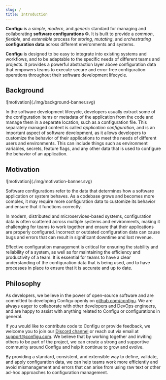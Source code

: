 ```yaml
---
slug: /
title: Introduction
---
```


**Configu** is a _simple_, _modern_, and _generic_ standard for managing and collaborating **software configurations ⚙️**. It is built to provide a _common_, _flexible_, and _extensible_ process for _storing_, _mutating_, and _orchestrating_ **configuration data** across different environments and systems.

**Configu** is designed to be easy to integrate into existing systems and workflows, and to be adaptable to the specific needs of different teams and projects. It provides a powerful abstraction layer above configuration data that empowers teams to execute secure and error-free configuration operations throughout their software development lifecycle.

## Background

<div className="rounded bg-white">![motivation](./img/background-banner.svg)</div>

In the software development lifecycle, developers usually extract some of the configuration items or metadata of the application from the code and manage them in a separate location, such as a configuration file. This separately managed content is called _application configuration_, and is an important aspect of software development, as it allows developers to customize the behavior of their applications to meet the needs of different users and environments. This can include things such as environment variables, secrets, feature flags, and any other data that is used to configure the behavior of an application.

## Motivation

<div className="rounded bg-white">![motivation](./img/motivation-banner.svg)</div>

Software configurations refer to the data that determines how a software application or system behaves. As a codebase grows and becomes more complex, it may require more configuration data to customize its behavior and ensure that it functions correctly.

In modern, distributed and microservices-based systems, configuration data is often scattered across multiple systems and environments, making it challenging for teams to work together and ensure that their applications are properly configured. Incorrect or outdated configuration data can cause bugs and errors that can result in significant downtime and lost revenue.

Effective configuration management is critical for ensuring the stability and reliability of a system, as well as for maintaining the efficiency and productivity of a team. It is essential for teams to have a clear understanding of the configuration data that is being used, and to have processes in place to ensure that it is accurate and up to date.

## Philosophy

As developers, we believe in the power of open-source software and are committed to developing Configu openly on [github.com/configu](https://github.com/configu). We are always eager to collaborate with other developers and DevOps engineers, and are happy to assist with anything related to Configu or configurations in general.

If you would like to contribute code to Configu or provide feedback, we welcome you to join our [Discord channel](https://discord.com/invite/cjSBxnB9z8) or reach out via email at <a href="mailto:support@configu.com">support@configu.com</a>. We believe that by working together and inviting others to be part of the project, we can create a strong and supportive community around Configu and help it continue to grow and evolve.

By providing a standard, consistent, and extensible way to define, validate, and apply configuration data, we can help teams work more efficiently and avoid mismanagement and errors that can arise from using raw text or other ad-hoc approaches to configuration management.
